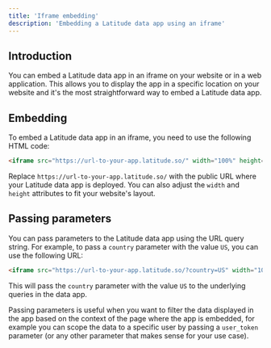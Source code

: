```yaml
---
title: 'Iframe embedding'
description: 'Embedding a Latitude data app using an iframe'
---
```


## Introduction

You can embed a Latitude data app in an iframe on your website or in a web application. This allows you to display the app in a specific location on your website and it's the most straightforward way to embed a Latitude data app.

## Embedding

To embed a Latitude data app in an iframe, you need to use the following HTML code:

```html
<iframe src="https://url-to-your-app.latitude.so/" width="100%" height="600" frameborder="0"></iframe>
```

Replace `https://url-to-your-app.latitude.so/` with the public URL where your Latitude data app is deployed. You can also adjust the `width` and `height` attributes to fit your website's layout.

## Passing parameters

You can pass parameters to the Latitude data app using the URL query string. For example, to pass a `country` parameter with the value `US`, you can use the following URL:

```html
<iframe src="https://url-to-your-app.latitude.so/?country=US" width="100%" height="600" frameborder="0"></iframe>
```

This will pass the `country` parameter with the value `US` to the underlying queries in the data app.

Passing parameters is useful when you want to filter the data displayed in the app based on the context of the page where the app is embedded, for example you can scope the data to a specific user by passing a `user_token` parameter (or any other parameter that makes sense for your use case).